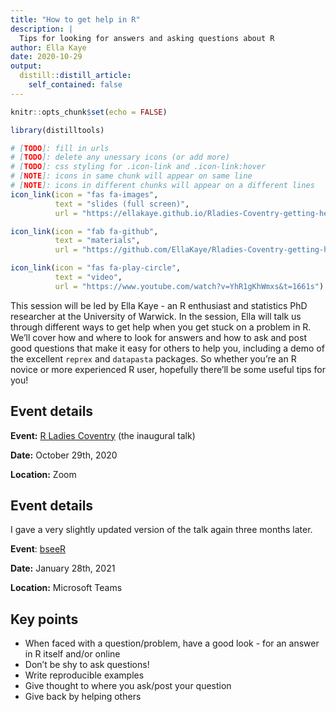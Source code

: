 ```yaml
---
title: "How to get help in R"
description: |
  Tips for looking for answers and asking questions about R
author: Ella Kaye
date: 2020-10-29
output:
  distill::distill_article:
    self_contained: false
---
```


```r
knitr::opts_chunk$set(echo = FALSE)
```

```r
library(distilltools)
```

```r
# [TODO]: fill in urls
# [TODO]: delete any unessary icons (or add more)
# [TODO]: css styling for .icon-link and .icon-link:hover
# [NOTE]: icons in same chunk will appear on same line
# [NOTE]: icons in different chunks will appear on a different lines
icon_link(icon = "fas fa-images",
          text = "slides (full screen)",
          url = "https://ellakaye.github.io/Rladies-Coventry-getting-help-in-R/getting_help_in_R.html#1")

icon_link(icon = "fab fa-github",
          text = "materials",
          url = "https://github.com/EllaKaye/Rladies-Coventry-getting-help-in-R")

icon_link(icon = "fas fa-play-circle",
          text = "video",
          url = "https://www.youtube.com/watch?v=YhR1gKhWmxs&t=1661s")
```
  
This session will be led by Ella Kaye - an R enthusiast and statistics PhD researcher at the University of Warwick. In the session, Ella will talk us through different ways to get help when you get stuck on a problem in R. We’ll cover how and where to look for answers and how to ask and post good questions that make it easy for others to help you, including a demo of the excellent `reprex` and `datapasta` packages. So whether you’re an R novice or more experienced R user, hopefully there’ll be some useful tips for you!

## Event details

**Event:** [R Ladies Coventry](https://www.meetup.com/rladies-coventry/events/273429872/) (the inaugural talk)

**Date:** October 29th, 2020 

**Location:** Zoom

## Event details

I gave a very slightly updated version of the talk again three months later.

**Event**: [bseeR](https://www.ellenwebborn.com/rusergroup/)

**Date:** January 28th, 2021

**Location:** Microsoft Teams

## Key points

- When faced with a question/problem, have a good look - for an answer in R itself and/or online
- Don't be shy to ask questions!
- Write reproducible examples
- Give thought to where you ask/post your question
- Give back by helping others

